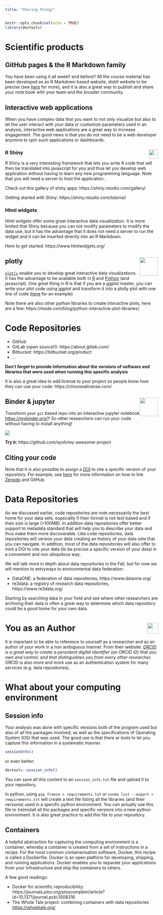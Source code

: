 ```yaml
---
title: "Sharing things"
---
```


```r
knitr::opts_chunk$set(echo = TRUE)
library(devtools)
``` 


# Scientific products

## GitHub pages & the R Markdown family

You have been using it all week!! and before!! All the course material has been developed as an R Markdown based website, distill website to be precise (see [here](https://rstudio.github.io/distill/website.html) for more), and it is also a great way to publish and share your note book with your team and the broader community. 

## Interactive web applications

When you have complex data that you want to not only visualize but also to let the user interact with your data or customize parameters used in an analysis, interactive web applications are a great way to increase engagement. The good news is that you do not need to be a web developer anymore to spin such applications or dashboards. 

### R Shiny <img style="float: right;width: 30px;" src=img/shiny_logo.png />

R Shiny is a very interesting framework that lets you write R code that will then be translated into javascript for you and thus let you develop web application without having to learn any new programming language. Note that you will need a server to host the application.

Check out this gallery of shiny apps: https://shiny.rstudio.com/gallery/ 

Getting started with Shiny: https://shiny.rstudio.com/tutorial/

### Html widgets

Html widgets offer some great interactive data visualization. It is more limited that Shiny because you can not modify parameters to modify the data use, but it has the advantage that it does not need a server to run the widget and it can be inserted directly into an R Markdown.

Here to get started: https://www.htmlwidgets.org/

## plotly <img style="float: right;width: 60px;" src=img/logo-plotly.svg />

[`plotly`](https://plotly.com/) enable you to develop great interactive data visualizations. It has the advantage to be available both in [R](https://plotly.com/r/) and [Python](https://plotly.com/python/) (and javascript). One great thing in R is that if you are a ggplot master, you can write your plot code using ggplot and transform it into a plotly plot with one line of code ([here](https://plotly.com/ggplot2/getting-started/) for an example)

Note there are also other python libraries to create interactive plots, here are a few: https://mode.com/blog/python-interactive-plot-libraries/



# Code Repositories

- GitHub 
- GitLab (open source!!): https://about.gitlab.com/
- Bitbucket: https://bitbucket.org/product
- ...



**Don't forget to provide information about the versions of software and libraries that were used when running this specific analysis** 

It is also a great idea to add license to your project so people know how they can use your code: https://choosealicense.com/ 


## Binder & jupyter <img style="float: right;width: 60px;" src=img/binder_logo.svg />

Transform your `git` based repo into an interactive jupyter notebook <https://mybinder.org/>!! So other researchers can run your code without having to install anything!

![](https://media.giphy.com/media/9SIAXIrMh4AWBx4GBB/giphy.gif)

**Try it:** https://github.com/syoh/my-awesome-project 

## Citing your code

Note that it is also possible to assign a [DOI](https://en.wikipedia.org/wiki/Digital_object_identifier) to cite a specific version of your repository. For example, see [here](https://guides.github.com/activities/citable-code/) for more information on how to link [Zenodo](https://zenodo.org/) and GitHub.


# Data Repositories

As we discussed earlier, code repositories are note necessarily the best home for your data sets, especially if their format is not text based and if their size is large (>100MB). In addition data repositories offer better support to metadata standard that will help you to describe your data and thus make them more discoverable. Like code repositories, data repositories will version your data creating an history of your data sets that you can navigate. In addition, most of the data repositories will also offer to mint a DOI to cite your data (to be precise a specific version of your data) in a convenient and non ubiquitous way.


We will talk more in depth about data repositories in the Fall, but for now we will mention to entryways to environmental data federation:

- DataONE: a federation of data repositories,  https://www.dataone.org/
- re3data: a registry of research data repositories,  https://www.re3data.org/

Starting by searching data in your field and see where other researchers are archiving their data is often a great way to determine which data repository could be a good home for your own data.


# You as an Author <img style="float: right;width: 35px;" src=img/orcid_logo.svg /> 

It is important to be able to reference to yourself as a researcher and as an author of your work in a non ambiguous manner. From their website: _[ORCID](https://info.orcid.org/what-is-orcid/) is a great way to create a persistent digital identifier (an ORCID iD) that you own and control, and that distinguishes you from every other researcher._ ORCID is also more and more use as an authentication system for many services (e.g. data repositories).


# What about your computing environment

## Session info

Your analysis was done with specific versions both of the program used but also of all the packages involved, as well as the specifications of Operating System (OS) that was used. The good use is that there ar tools to let you capture this information in a systematic manner.

```r
sessionInfo()
```
or even better:

```r
devtools::session_info()
```
You can save all this content to an `session_info.txt` file and upload it to your repository.


In python, using `pip freeze > requirements.txt` or `conda list --export > requirements.txt` will create a text file listing all the libraries (and their versions) used in a specific python environment. You can actually use this file to (re)install all the packages and specific versions into a new python environment. It is also great practice to add this file to your repository.


## Containers

A helpful abstraction for capturing the computing environment is a container, whereby a container is created from a set of instructions in a recipe. For the most common containerisation software, Docker, this recipe is called a Dockerfile. Docker is an open platform for developing, shipping, and running applications. Docker enables you to separate your applications from your infrastructure and ship the containers to others.

A few good readings:

- Docker for scientific reproducibility: https://journals.plos.org/ploscompbiol/article?id=10.1371/journal.pcbi.1008316
- The Whole Tale project: combining containers with data repositories <https://wholetale.org/>



